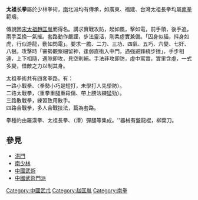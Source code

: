 {{Unreferenced |time=2011-11-14T05:43:34+00:00 }}

'''太祖长拳'''屬於少林拳術，[[南拳|南]]北派均有傳承，如廣東、福建、台灣太祖長拳均屬[[南拳|南拳]]範疇。

傳說因[[宋太祖|宋太祖]][[趙匡胤|趙匡胤]]而得名。講求實戰攻防，起如風，擊如電，前手領，後手追，兩手互換一氣摧。套路動作嚴謹，步法靈活，剛柔虛實兼備。「囚身似貓，抖身如虎，行似游龍，動如閃電」。要求一膽、二力、三功、四氣、五巧、六變、七奸、八狠。攻擊時「審勢觀察細留神，逢弱直衝入中門，遇強避鋒繞步捶」，手步相連，上下相隨，遇隙即攻，見空則補。手法非攻即防，虛中寓實，實里含虛，一式多變，借敵之力以制其身。

太祖拳術共有四套拳路。有：<br />
一路小戰拳、〈拳勢小巧是短打，未學打人先學防〉。<br />
二路太戰拳，〈重拳重腿重殺傷、帶上腰法練猛勁〉。<br />
三路散戰拳，練習致用散手。<br />
四路合戰拳，多人合戰技法，篇為套路。

拳種礿由羅漢拳、太祖長拳、（潭）彈腿等集成。''器械有盤龍棍，柳葉刀。



== 參見 ==
*[[洪門|洪門]]
*[[南少林|南少林]]
*[[中國武術|中國武術]]
*[[中國武術門派|中國武術門派]]

[[Category:中國武朮|Category:中國武朮]]
[[Category:赵匡胤|Category:赵匡胤]]
[[Category:南拳|Category:南拳]]


{{武术小作品}}